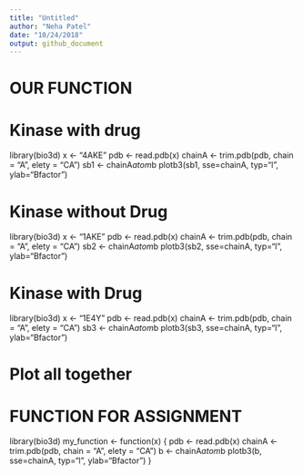 ```yaml
---
title: "Untitled"
author: "Neha Patel"
date: "10/24/2018"
output: github_document
---
```


# OUR FUNCTION

# Kinase with drug 
library(bio3d)
x <- "4AKE"
pdb <- read.pdb(x)
chainA <- trim.pdb(pdb, chain = "A", elety = "CA")
sb1 <- chainA$atom$b
plotb3(sb1, sse=chainA, typ="l", ylab="Bfactor")

# Kinase without Drug
library(bio3d)
x <- "1AKE"
pdb <- read.pdb(x)
chainA <- trim.pdb(pdb, chain = "A", elety = "CA")
sb2 <- chainA$atom$b
plotb3(sb2, sse=chainA, typ="l", ylab="Bfactor")

# Kinase with Drug
library(bio3d)
x <- "1E4Y"
pdb <- read.pdb(x)
chainA <- trim.pdb(pdb, chain = "A", elety = "CA")
sb3 <- chainA$atom$b
plotb3(sb3, sse=chainA, typ="l", ylab="Bfactor")

# Plot all together 

# FUNCTION FOR ASSIGNMENT
library(bio3d)
my_function <- function(x) {
  pdb <- read.pdb(x)
  chainA <- trim.pdb(pdb, chain = "A", elety = "CA")
  b <- chainA$atom$b
  plotb3(b, sse=chainA, typ="l", ylab="Bfactor")
}

